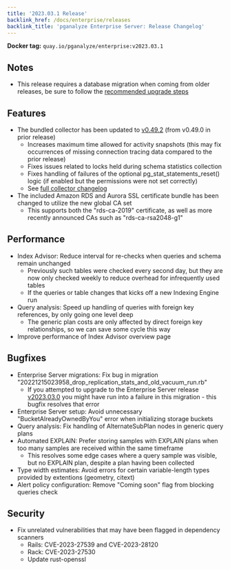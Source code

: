 ```yaml
---
title: '2023.03.1 Release'
backlink_href: /docs/enterprise/releases
backlink_title: 'pganalyze Enterprise Server: Release Changelog'
---
```


**Docker tag:** `quay.io/pganalyze/enterprise:v2023.03.1`

## Notes

- This release requires a database migration when coming from older releases, be sure to follow the [recommended upgrade steps](/docs/enterprise/upgrade)

## Features

* The bundled collector has been updated to [v0.49.2](https://github.com/pganalyze/collector/blob/main/CHANGELOG.md#0492------2023-03-30) (from v0.49.0 in prior release)
  - Increases maximum time allowed for activity snapshots (this may fix occurrences of missing connection tracing data compared to the prior release)
  - Fixes issues related to locks held during schema statistics collection
  - Fixes handling of failures of the optional pg_stat_statements_reset() logic (if enabled but the permissions were not set correctly)
  - See [full collector changelog](https://github.com/pganalyze/collector/blob/main/CHANGELOG.md#0492------2023-03-30)
* The included Amazon RDS and Aurora SSL certificate bundle has been changed to utilize the new global CA set
  - This supports both the "rds-ca-2019" certificate, as well as more recently announced CAs such as "rds-ca-rsa2048-g1"


## Performance

* Index Advisor: Reduce interval for re-checks when queries and schema remain unchanged
  - Previously such tables were checked every second day, but they are now only checked weekly to reduce overhead for infrequently used tables
  - If the queries or table changes that kicks off a new Indexing Engine run
* Query analysis: Speed up handling of queries with foreign key references, by only going one level deep
  - The generic plan costs are only affected by direct foreign key relationships, so we can save some cycle this way
* Improve performance of Index Advisor overview page


## Bugfixes

* Enterprise Server migrations: Fix bug in migration "20221215023958_drop_replication_stats_and_old_vacuum_run.rb"
  - If you attempted to upgrade to the Enterprise Server release [v2023.03.0](2023-03-0) you might have run into a failure in this migration - this bugfix resolves that error
* Enterprise Server setup: Avoid unnecessary "BucketAlreadyOwnedByYou" error when initializing storage buckets
* Query analysis: Fix handling of AlternateSubPlan nodes in generic query plans
* Automated EXPLAIN: Prefer storing samples with EXPLAIN plans when too many samples are received within the same timeframe
  - This resolves some edge cases where a query sample was visible, but no EXPLAIN plan, despite a plan having been collected
* Type width estimates: Avoid errors for certain variable-length types provided by extentions (geometry, citext)
* Alert policy configuration: Remove "Coming soon" flag from blocking queries check


## Security

* Fix unrelated vulnerabilities that may have been flagged in dependency scanners
  * Rails: CVE-2023-27539 and CVE-2023-28120
  * Rack: CVE-2023-27530
  * Update rust-openssl
